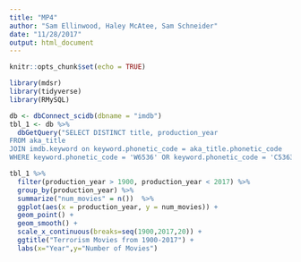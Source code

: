 ```yaml
---
title: "MP4"
author: "Sam Ellinwood, Haley McAtee, Sam Schneider"
date: "11/28/2017"
output: html_document
---
```


```r
knitr::opts_chunk$set(echo = TRUE)
```

```r
library(mdsr)
library(tidyverse)
library(RMySQL)
```

```r
db <- dbConnect_scidb(dbname = "imdb")
tbl_1 <- db %>%
  dbGetQuery("SELECT DISTINCT title, production_year 
FROM aka_title
JOIN imdb.keyword on keyword.phonetic_code = aka_title.phonetic_code
WHERE keyword.phonetic_code = 'W6536' OR keyword.phonetic_code = 'C5363' OR keyword.phonetic_code = 'T6251' OR keyword.phonetic_code = 'T623' OR keyword.phonetic_code = 'T625'")
```

```r
tbl_1 %>%
  filter(production_year > 1900, production_year < 2017) %>%
  group_by(production_year) %>%
  summarize("num_movies" = n())  %>%
  ggplot(aes(x = production_year, y = num_movies)) + 
  geom_point() + 
  geom_smooth() +
  scale_x_continuous(breaks=seq(1900,2017,20)) +
  ggtitle("Terrorism Movies from 1900-2017") +
  labs(x="Year",y="Number of Movies")
  
```

